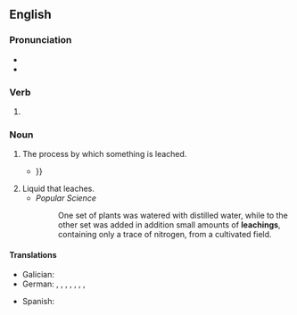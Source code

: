 ==English==

===Pronunciation===
* {{IPA|en|/ˈliːt͡ʃɪŋ/}}
* {{rhymes|en|iːtʃɪŋ|s=2}}

===Verb===
{{head|en|verb form}}

# {{present participle of|en|leach|nocat=1}}

===Noun===
{{en-noun}}

# The process by which something is leached.
#* {{quote-book|en|year=2012|author=Brian Morse|title=Cold Regions Engineering 2012|passage=The '''leachings''' were performed in a controlled atmosphere chamber in four different steps {{...}}}}
# Liquid that leaches.
#* ''Popular Science''
#*: One set of plants was watered with distilled water, while to the other set was added in addition small amounts of '''leachings''', containing only a trace of nitrogen, from a cultivated field.

====Translations====
{{trans-top|process by which something is leached}}
* Galician: {{t+|gl|lixivación|f}}
* German: {{t|de|Auslaugen|n}}, {{t|de|Auslaugung|f}}, {{t|de|Auswaschen|n}}, {{t|de|Auswaschung|f}}, {{t|de|Ausmergeln|n}} {{qualifier|agriculture}}, {{t|de|Ausmergelung|f}} {{qualifier|agriculture}}, {{t+|de|Laugen|n}} {{qualifier|metallurgy}}, {{t|de|Ablaugen|n}} {{qualifier|metallurgy}}
{{trans-mid}}
* Spanish: {{t|es|lixiviación|f}}
{{trans-bottom}}
{{trans-top|liquid that leaches}}
{{trans-mid}}
{{trans-bottom}}